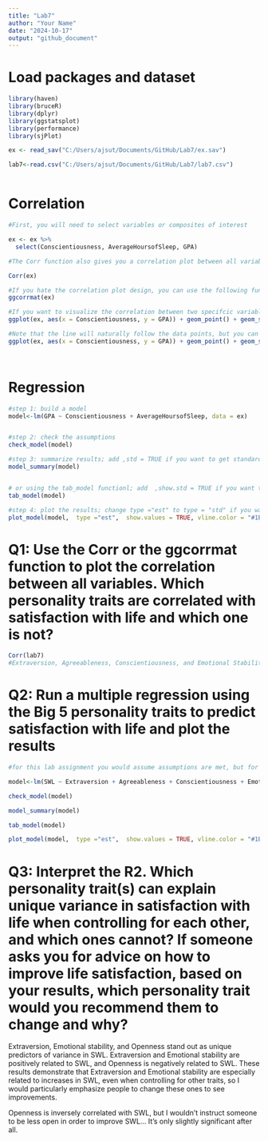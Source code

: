 ---
title: "Lab7"
author: "Your Name"
date: "2024-10-17"
output: "github_document"
---
# Load packages and dataset
```{r}
library(haven)
library(bruceR)
library(dplyr)
library(ggstatsplot)
library(performance)
library(sjPlot)

ex <- read_sav("C:/Users/ajsut/Documents/GitHub/Lab7/ex.sav")

lab7<-read.csv("C:/Users/ajsut/Documents/GitHub/Lab7/lab7.csv")



```

# Correlation
```{r}
#First, you will need to select variables or composites of interest

ex <- ex %>%
  select(Conscientiousness, AverageHoursofSleep, GPA)

#The Corr function also gives you a correlation plot between all variables, but it doesn't look pretty enough and not very customizable

Corr(ex)

#If you hate the correlation plot design, you can use the following function
ggcorrmat(ex)

#If you want to visualize the correlation between two specifcic variables, you can use the following code
ggplot(ex, aes(x = Conscientiousness, y = GPA)) + geom_point() + geom_smooth() + theme_bruce()

#Note that the line will naturally follow the data points, but you can specify to plot the fittest line by adding method = lm to the geom_smooth() function
ggplot(ex, aes(x = Conscientiousness, y = GPA)) + geom_point() + geom_smooth(method = lm) + theme_bruce()




```

# Regression
```{r}
#step 1: build a model
model<-lm(GPA ~ Conscientiousness + AverageHoursofSleep, data = ex)


#step 2: check the assumptions
check_model(model)

#step 3: summarize results; add ,std = TRUE if you want to get standardized coefficients
model_summary(model)


# or using the tab_model functionl; add  ,show.std = TRUE if you want to get standardized coefficients
tab_model(model)

#step 4: plot the results; change type ="est" to type = "std" if you want to plot the standardized coefficients
plot_model(model,  type ="est",  show.values = TRUE, vline.color = "#1B191999", line.size = 1.5, dot.size = 2.5, colors = "blue") + theme_bruce()

```



# Q1: Use the Corr or the ggcorrmat function to plot the correlation between all variables. Which personality traits are correlated with satisfaction with life and which one is not? 
```{r}
Corr(lab7)
#Extraversion, Agreeableness, Conscientiousness, and Emotional Stability are all significantly positively correlated with satisfaction with life. Openness is not sigificantly correlated.
```

# Q2: Run a multiple regression using the Big 5 personality traits to predict satisfaction with life and plot the results
```{r}
#for this lab assignment you would assume assumptions are met, but for your own analysis, you will need to examine assumptions carefully

model<-lm(SWL ~ Extraversion + Agreeableness + Conscientiousness + EmotionalStability + Openness, data = lab7)

check_model(model)

model_summary(model)

tab_model(model)

plot_model(model,  type ="est",  show.values = TRUE, vline.color = "#1B191999", line.size = 1.5, dot.size = 2.5, colors = "black") + theme_bruce()

```

# Q3: Interpret the R2. Which personality trait(s) can explain unique variance in satisfaction with life when controlling for each other, and which ones cannot? If someone asks you for advice on how to improve life satisfaction, based on your results, which personality trait would you recommend them to change and why? 

Extraversion, Emotional stability, and Openness stand out as unique predictors of variance in SWL. Extraversion and Emotional stability are positively related to SWL, and Openness is negatively related to SWL. 
These results demonstrate that Extraversion and Emotional stability are especially related to increases in SWL, even when controlling for other traits, so I would particularly emphasize people to change these ones to see improvements.

Openness is inversely correlated with SWL, but I wouldn't instruct someone to be less open in order to improve SWL... It's only slightly significant after all.
